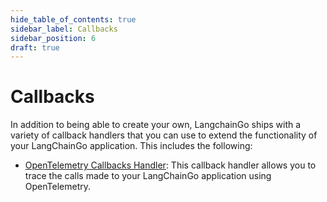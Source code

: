 ```yaml
---
hide_table_of_contents: true
sidebar_label: Callbacks
sidebar_position: 6
draft: true
---
```


# Callbacks

In addition to being able to create your own, LangchainGo ships with a variety of callback handlers that you can use to extend the functionality of your LangChainGo application. This includes the following:

* [OpenTelemetry Callbacks Handler](./opentelemetry): This callback handler allows you to trace the calls made to your LangChainGo application using OpenTelemetry.